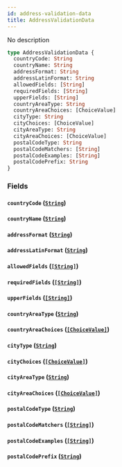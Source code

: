 ```yaml
---
id: address-validation-data
title: AddressValidationData
---
```


No description

```graphql
type AddressValidationData {
  countryCode: String
  countryName: String
  addressFormat: String
  addressLatinFormat: String
  allowedFields: [String]
  requiredFields: [String]
  upperFields: [String]
  countryAreaType: String
  countryAreaChoices: [ChoiceValue]
  cityType: String
  cityChoices: [ChoiceValue]
  cityAreaType: String
  cityAreaChoices: [ChoiceValue]
  postalCodeType: String
  postalCodeMatchers: [String]
  postalCodeExamples: [String]
  postalCodePrefix: String
}
```

### Fields

#### `countryCode` ([`String`](../../../developer/api-reference/scalars/string))

#### `countryName` ([`String`](../../../developer/api-reference/scalars/string))

#### `addressFormat` ([`String`](../../../developer/api-reference/scalars/string))

#### `addressLatinFormat` ([`String`](../../../developer/api-reference/scalars/string))

#### `allowedFields` ([`[String]`](../../../developer/api-reference/scalars/string))

#### `requiredFields` ([`[String]`](../../../developer/api-reference/scalars/string))

#### `upperFields` ([`[String]`](../../../developer/api-reference/scalars/string))

#### `countryAreaType` ([`String`](../../../developer/api-reference/scalars/string))

#### `countryAreaChoices` ([`[ChoiceValue]`](../../../developer/api-reference/objects/choice-value))

#### `cityType` ([`String`](../../../developer/api-reference/scalars/string))

#### `cityChoices` ([`[ChoiceValue]`](../../../developer/api-reference/objects/choice-value))

#### `cityAreaType` ([`String`](../../../developer/api-reference/scalars/string))

#### `cityAreaChoices` ([`[ChoiceValue]`](../../../developer/api-reference/objects/choice-value))

#### `postalCodeType` ([`String`](../../../developer/api-reference/scalars/string))

#### `postalCodeMatchers` ([`[String]`](../../../developer/api-reference/scalars/string))

#### `postalCodeExamples` ([`[String]`](../../../developer/api-reference/scalars/string))

#### `postalCodePrefix` ([`String`](../../../developer/api-reference/scalars/string))
